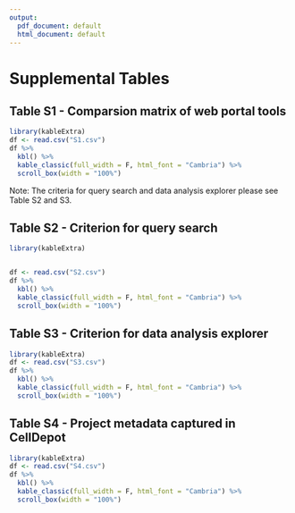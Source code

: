 ```yaml
---
output:
  pdf_document: default
  html_document: default
---
```

# Supplemental Tables {#SITable}

## Table S1 - Comparsion matrix of web portal tools {-}
```r
library(kableExtra)
df <- read.csv("S1.csv")
df %>%
  kbl() %>%
  kable_classic(full_width = F, html_font = "Cambria") %>%
  scroll_box(width = "100%")
```
Note: The criteria for query search and data analysis explorer please see Table S2 and S3.

## Table S2 - Criterion for query search {-}
```r
library(kableExtra)


df <- read.csv("S2.csv")
df %>%
  kbl() %>%
  kable_classic(full_width = F, html_font = "Cambria") %>%
  scroll_box(width = "100%")
```

## Table S3 - Criterion for data analysis explorer {-}
```r
library(kableExtra)
df <- read.csv("S3.csv")
df %>%
  kbl() %>%
  kable_classic(full_width = F, html_font = "Cambria") %>%
  scroll_box(width = "100%")
```

## Table S4 - Project metadata captured in CellDepot {-}
```r
library(kableExtra)
df <- read.csv("S4.csv")
df %>%
  kbl() %>%
  kable_classic(full_width = F, html_font = "Cambria") %>%
  scroll_box(width = "100%")
```


